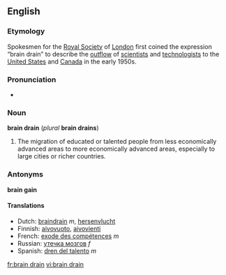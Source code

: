 ==English==
===Etymology===
Spokesmen for the [[w:Royal Society|Royal Society]] of [[London]] first coined the expression “brain drain” to describe the [[outflow]] of [[scientist]]s and [[technologist]]s to the [[United States]] and [[Canada]] in the early 1950s.

===Pronunciation===
*{{AHD|brān-drān}}

===Noun===
'''brain drain''' (''plural'' '''brain drains''')

#The migration of educated or talented people from less economically advanced areas to more economically advanced areas, especially to large cities or richer countries.

===Antonyms===
'''brain gain'''

====Translations====
*Dutch: [[braindrain]] ''m'', [[hersenvlucht]]
*Finnish: [[aivovuoto]], [[aivovienti]]
*French: [[exode des compétences]] ''m''
*Russian: [[утечка мозгов]] ''f''
*Spanish: [[dren del talento]] ''m''

[[fr:brain drain]]
[[vi:brain drain]]